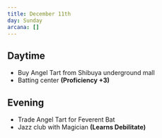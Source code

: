 ```yaml
---
title: December 11th
day: Sunday
arcana: []
---
```


## Daytime
- Buy Angel Tart from Shibuya underground mall
- Batting center **(Proficiency +3)**

## Evening
- Trade Angel Tart for Feverent Bat
- Jazz club with Magician **(Learns Debilitate)**